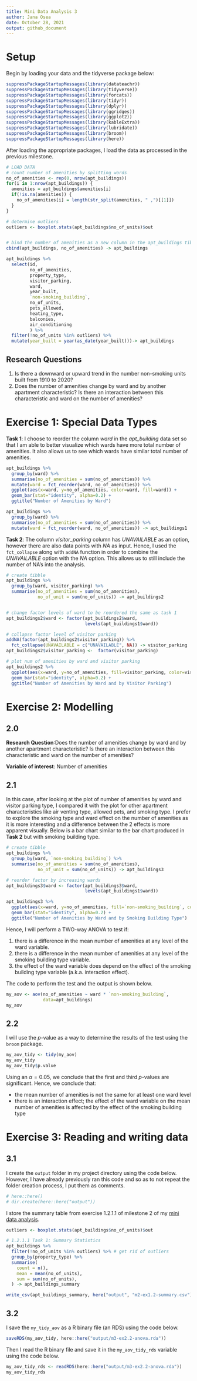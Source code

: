 ```yaml
---
title: Mini Data Analysis 3
author: Jana Osea
date: October 28, 2021
output: github_document
---
```


# Setup

Begin by loading your data and the tidyverse package below: 

```r
suppressPackageStartupMessages(library(datateachr)) 
suppressPackageStartupMessages(library(tidyverse))
suppressPackageStartupMessages(library(forcats))
suppressPackageStartupMessages(library(tidyr))
suppressPackageStartupMessages(library(dplyr))
suppressPackageStartupMessages(library(ggridges))
suppressPackageStartupMessages(library(ggplot2))
suppressPackageStartupMessages(library(kableExtra))
suppressPackageStartupMessages(library(lubridate))
suppressPackageStartupMessages(library(broom))
suppressPackageStartupMessages(library(here))
```

After loading the appropriate packages, I load the data as processed in the previous milestone.

```r
# LOAD DATA
# count number of amenities by splitting words
no_of_amenities <- rep(0, nrow(apt_buildings))
for(i in 1:nrow(apt_buildings)) {
  amenities = apt_buildings$amenities[i]
  if(!is.na(amenities)) {
    no_of_amenities[i] = length(str_split(amenities, " ,")[[1]])
  }
}

# determine outliers
outliers <- boxplot.stats(apt_buildings$no_of_units)$out 


# bind the number of amenities as a new column in the apt_buildings tibble df
cbind(apt_buildings, no_of_amenities) -> apt_buildings

apt_buildings %>%
  select(id,
         no_of_amenities,
         property_type,
         visitor_parking,
         ward,
         year_built,
         `non-smoking_building`,
         no_of_units,
         pets_allowed,
         heating_type,
         balconies,
         air_conditioning
         ) %>%
  filter(!no_of_units %in% outliers) %>%
  mutate(year_built = year(as_date(year_built)))-> apt_buildings
```

## Research Questions

1. Is there a downward or upward trend in the number non-smoking units built from 1910 to 2020? 
2. Does the number of amenities change by ward and by another apartment characteristic? Is there an interaction between this characteristic and ward on the number of amenities?


# Exercise 1: Special Data Types

**Task 1**: I choose to reorder the column *ward* in the *apt_building* data set so that I am able to better visualize which wards have more total number of amenities. It also allows us to see which wards have similar total number of amenities.

```r
apt_buildings %>%
  group_by(ward) %>%
  summarise(no_of_amenities = sum(no_of_amenities)) %>%
  mutate(ward = fct_reorder(ward, no_of_amenities)) %>%
  ggplot(aes(x=ward, y=no_of_amenities, color=ward, fill=ward)) + 
  geom_bar(stat="identity", alpha=0.2) + 
  ggtitle("Number of Amenities by Ward")

apt_buildings %>%
  group_by(ward) %>%
  summarise(no_of_amenities = sum(no_of_amenities)) %>%
  mutate(ward = fct_reorder(ward, no_of_amenities)) -> apt_buildings1
```


**Task 2**: The column *visitor_parking* column has *UNAVAILABLE* as an option, however there are also data points with *NA* as input. Hence, I used the `fct_collapse` along with `addNA` function in order to combine the *UNAVAILABLE*  option with the *NA* option. This allows us to still include the number of NA's into the analysis. 

```r
# create tibble 
apt_buildings %>%
  group_by(ward, visitor_parking) %>%
  summarise(no_of_amenities = sum(no_of_amenities), 
            no_of_unit = sum(no_of_units)) -> apt_buildings2


# change factor levels of ward to be reordered the same as task 1
apt_buildings2$ward <- factor(apt_buildings2$ward, 
                              levels(apt_buildings1$ward))

# collapse factor level of visitor parking
addNA(factor(apt_buildings2$visitor_parking)) %>%
  fct_collapse(UNAVAILABLE = c("UNAVAILABLE", NA)) -> visitor_parking
apt_buildings2$visitor_parking <-  factor(visitor_parking)

# plot num of amenities by ward and visitor parking 
apt_buildings2 %>% 
  ggplot(aes(x=ward, y=no_of_amenities, fill=visitor_parking, color=visitor_parking)) +
  geom_bar(stat="identity", alpha=0.2) +
  ggtitle("Number of Amenities by Ward and by Visitor Parking")
```

# Exercise 2: Modelling

## 2.0

**Research Question**:Does the number of amenities change by ward and by another apartment characteristic? Is there an interaction between this characteristic and ward on the number of amenities?

**Variable of interest**: Number of amenities

## 2.1 

In this case, after looking at the plot of number of amenities by ward and visitor parking type, I compared it with the plot for other apartment characteristics like air venting type, allowed pets, and smoking type. I prefer to explore the smoking type and ward effect on the number of amenities as it is more interesting and a difference between the 2 effects is more apparent visually. Below is a bar chart similar to the bar chart produced in **Task 2** but with smoking building type. 

```r
# create tibble 
apt_buildings %>%
  group_by(ward, `non-smoking_building`) %>%
  summarise(no_of_amenities = sum(no_of_amenities), 
            no_of_unit = sum(no_of_units)) -> apt_buildings3

# reorder factor by increasing wards
apt_buildings3$ward <- factor(apt_buildings3$ward, 
                              levels(apt_buildings1$ward))

apt_buildings3 %>%
  ggplot(aes(x=ward, y=no_of_amenities, fill=`non-smoking_building`, color=`non-smoking_building`)) +
  geom_bar(stat="identity", alpha=0.2) +
  ggtitle("Number of Amenities by Ward and by Smoking Building Type")
```


Hence, I will perform a TWO-way ANOVA to test if:


1. there is a difference in the mean number of amenities at any level of the ward variable.
2. there is a difference in the mean number of amenities at any level of the smoking building type variable.
3. the effect of the ward variable does depend on the effect of the smoking building type variable (a.k.a. interaction effect).

The code to perform the test and the output is shown below.

```r
my_aov <- aov(no_of_amenities ~ ward * `non-smoking_building`, 
              data=apt_buildings)
my_aov
```


## 2.2

I will use the *p*-value as a way to determine the results of the test using the `broom` package. 

```r
my_aov_tidy <- tidy(my_aov)
my_aov_tidy
my_aov_tidy$p.value
```

Using an $\alpha=0.05$, we conclude that the first and third *p*-values are significant. Hence, we conclude that:

-  the mean number of amenities is not the same for at least one ward level 
- there is an interaction effect; the effect of the ward variable on the mean number of amenities is affected by the effect of the smoking building type


# Exercise 3: Reading and writing data
  

## 3.1 
I create the `output` folder in my project directory using the code below. However, I have already previously ran this code and so as to not repeat the folder creation process, I put them as comments.

```r
# here::here()
# dir.create(here::here("output"))
```

I store the summary table from exercise 1.2.1.1 of milestone 2 of my [mini data analysis](https://github.com/stat545ubc-2021/jana-mini-data-analysis).


```r
outliers <- boxplot.stats(apt_buildings$no_of_units)$out 

# 1.2.1.1 Task 1: Summary Statistics
apt_buildings %>% 
  filter(!no_of_units %in% outliers) %>% # get rid of outliers
  group_by(property_type) %>%
  summarise(
    count = n(),
    mean = mean(no_of_units),
    sum = sum(no_of_units),
  ) -> apt_buildings_summary

write_csv(apt_buildings_summary, here("output", "m2-ex1.2-summary.csv"))
```

## 3.2

I save the `my_tidy_aov` as a R binary file (an RDS) using the code below.

```r
saveRDS(my_aov_tidy, here::here("output/m3-ex2.2-anova.rda"))
```

Then I read the R binary file and save it in the `my_aov_tidy_rds` variable using the code below.

```r
my_aov_tidy_rds <- readRDS(here::here("output/m3-ex2.2-anova.rda"))
my_aov_tidy_rds
```

